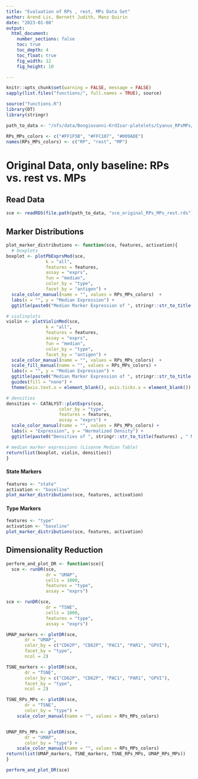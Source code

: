 ```yaml
---
title: "Evaluation of RPs , rest, MPs Data Set"
author: Arend Lis, Bernett Judith, Manz Quirin
date: "2023-01-08"
output: 
  html_document:
    number_sections: false
    toc: true
    toc_depth: 4
    toc_float: true
    fig_width: 12
    fig_height: 10

---
```


```r
knitr::opts_chunk$set(warning = FALSE, message = FALSE) 
sapply(list.files("functions/", full.names = TRUE), source)

source("functions.R")
library(DT)
library(stringr)

path_to_data <- "/nfs/data/Bongiovanni-KrdIsar-platelets/Cyanus_RPsMPs/data"

RPs_MPs_colors <- c("#FF1F5B", "#FFC107", "#009ADE")
names(RPs_MPs_colors) <- c("RP", "rest", "MP")

```


# Original Data, only baseline: RPs vs. rest vs. MPs

## Read Data

```r
sce <- readRDS(file.path(path_to_data, "sce_original_RPs_MPs_rest.rds"))
```

## Marker Distributions

```r
plot_marker_distributions <- function(sce, features, activation){
  # boxplots
boxplot <- plotPbExprsMod(sce,
               k = "all",
               features = features,
               assay = "exprs",
               fun = "median",
               color_by = "type",
               facet_by = "antigen") + 
  scale_color_manual(name = "", values = RPs_MPs_colors)  + 
  labs(x = "", y = "Median Expression") +
  ggtitle(paste0("Median Marker Expression of ", stringr::str_to_title(features) , " Markers of ", stringr::str_to_title(activation) ," Samples"))

# violinplots
violin <- plotViolinMod(sce,
               k = "all",
               features = features,
               assay = "exprs",
               fun = "median",
               color_by = "type",
               facet_by = "antigen") + 
  scale_color_manual(name = "", values = RPs_MPs_colors)  + 
  scale_fill_manual(name = "", values = RPs_MPs_colors) + 
  labs(x = "", y = "Median Expression") +
  ggtitle(paste0("Median Marker Expression of ", stringr::str_to_title(features) , " Markers of ", stringr::str_to_title(activation) ," Samples")) +
  guides(fill = "none") +
  theme(axis.text.x = element_blank(), axis.ticks.x = element_blank()) 

# densities
densities <- CATALYST::plotExprs(sce,
                    color_by = "type",
                    features = features,
                    assay = "exprs") +
  scale_color_manual(name = "", values = RPs_MPs_colors) +
  labs(x = "Expression", y = "Normalized Density") +
  ggtitle(paste0("Densities of ", stringr::str_to_title(features) , " Markers of ", stringr::str_to_title(activation) ," Samples"))

# median marker expressions (Lisanne Median Table)
return(list(boxplot, violin, densities))
}
```

#### State Markers

```r
features <- "state"
activation <- "baseline"
plot_marker_distributions(sce, features, activation)
```

#### Type Markers

```r
features <- "type"
activation <- "baseline"
plot_marker_distributions(sce, features, activation)
```

## Dimensionality Reduction

```r
perform_and_plot_DR <- function(sce){
  sce <- runDR(sce,
               dr = "UMAP",
               cells = 1000,
               features = "type",
               assay = "exprs")

sce <- runDR(sce,
               dr = "TSNE",
               cells = 1000,
               features = "type",
               assay = "exprs")

UMAP_markers <- plotDR(sce, 
       dr = "UMAP",
       color_by = c("CD62P", "CD62P", "PAC1", "PAR1", "GPVI"),
       facet_by = "type",
       ncol = 2)

TSNE_markers <- plotDR(sce, 
       dr = "TSNE",
       color_by = c("CD62P", "CD62P", "PAC1", "PAR1", "GPVI"),
       facet_by = "type",
       ncol = 2)

TSNE_RPs_MPs <- plotDR(sce,
       dr = "TSNE",
       color_by = "type") +
    scale_color_manual(name = "", values = RPs_MPs_colors)


UMAP_RPs_MPs <- plotDR(sce,
       dr = "UMAP",
       color_by = "type") +
    scale_color_manual(name = "", values = RPs_MPs_colors) 
return(list(UMAP_markers, TSNE_markers, TSNE_RPs_MPs, UMAP_RPs_MPs))
}
```


```r
perform_and_plot_DR(sce)
```